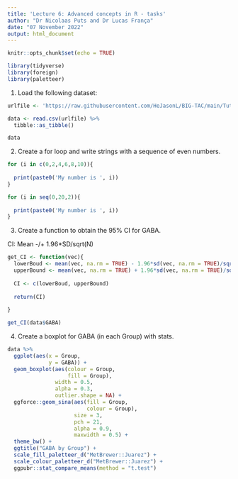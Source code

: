 ```yaml
---
title: 'Lecture 6: Advanced concepts in R - tasks'
author: "Dr Nicolaas Puts and Dr Lucas França"
date: "07 November 2022"
output: html_document
---
```


```r
knitr::opts_chunk$set(echo = TRUE)
```

```r
library(tidyverse)
library(foreign)
library(paletteer)
```


1. Load the following dataset:

```r
urlfile <- 'https://raw.githubusercontent.com/HeJasonL/BIG-TAC/main/TutorialData.csv' #this loads a csv file called TutorialData and puts it into urlfile

data <- read.csv(urlfile) %>% 
  tibble::as_tibble()

data
```


2. Create a for loop and write strings with a sequence of even numbers.

```r
for (i in c(0,2,4,6,8,10)){
  
  print(paste0('My number is ', i))
}
```
```r
for (i in seq(0,20,2)){
  
  print(paste0('My number is ', i))
}
```


3. Create a function to obtain the 95% CI for GABA.

CI: Mean -/+ 1.96*SD/sqrt(N)

```r
get_CI <- function(vec){
  lowerBoud <- mean(vec, na.rm = TRUE) - 1.96*sd(vec, na.rm = TRUE)/sqrt(length(vec))
  upperBound <- mean(vec, na.rm = TRUE) + 1.96*sd(vec, na.rm = TRUE)/sqrt(length(vec))
  
  CI <- c(lowerBoud, upperBound)
  
  return(CI)
  
}

get_CI(data$GABA)
```


4. Create a boxplot for GABA (in each Group) with stats.

```r
data %>% 
  ggplot(aes(x = Group, 
             y = GABA)) + 
  geom_boxplot(aes(colour = Group, 
                   fill = Group), 
               width = 0.5, 
               alpha = 0.3, 
               outlier.shape = NA) + 
  ggforce::geom_sina(aes(fill = Group, 
                         colour = Group), 
                     size = 3, 
                     pch = 21, 
                     alpha = 0.9, 
                     maxwidth = 0.5) + 
  theme_bw() + 
  ggtitle("GABA by Group") + 
  scale_fill_paletteer_d("MetBrewer::Juarez") + 
  scale_colour_paletteer_d("MetBrewer::Juarez") + 
  ggpubr::stat_compare_means(method = "t.test")
```

